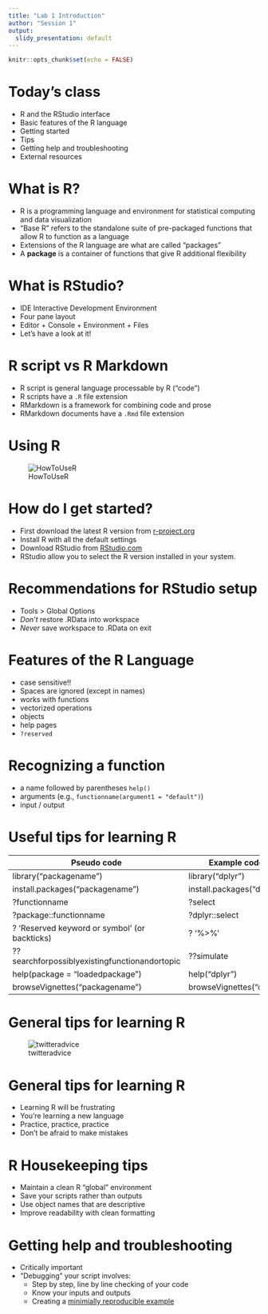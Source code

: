 ```yaml
---
title: "Lab 1 Introduction"
author: "Session 1"
output:
  slidy_presentation: default
---
```


```r
knitr::opts_chunk$set(echo = FALSE)
```

# Today's class

* R and the RStudio interface
* Basic features of the R language
* Getting started
* Tips
* Getting help and troubleshooting
* External resources

# What is R?

* R is a programming language and environment for statistical computing and
data visualization
* "Base R" refers to the standalone suite of pre-packaged functions that allow
R to function as a language
* Extensions of the R language are what are called "packages"
* A **package** is a container of functions that give R additional flexibility

# What is RStudio?

* IDE Interactive Development Environment
* Four pane layout
* Editor + Console + Environment + Files
* Let's have a look at it!

# R script vs R Markdown

* R script is general language processable by R ("code")
* R scripts have a `.R` file extension
* RMarkdown is a framework for combining code and prose
* RMarkdown documents have a `.Rmd` file extension

# Using R

![HowToUseR](https://github.com/CUNYSPHCode/IntroR/raw/master/Lectures/catprogram.jpeg)

# How do I get started?

* First download the latest R version from [r-project.org](https://cloud.r-project.org/)
* Install R with all the default settings
* Download RStudio from [RStudio.com](https://www.rstudio.com/products/rstudio/download/)
* RStudio allow you to select the R version installed in your system.

# Recommendations for RStudio setup

* Tools > Global Options
* _Don't_ restore .RData into workspace
* _Never_ save workspace to .RData on exit

# Features of the R Language

* case sensitive!!
* Spaces are ignored (except in names)
* works with functions
* vectorized operations
* objects
* help pages
* `?reserved`

# Recognizing a function

* a name followed by parentheses `help()`
* arguments (e.g., `functionname(argument1 = "default")`)
* input / output

# Useful tips for learning R

Pseudo code                                   | Example code
--------------------------------------------  | -------------------
library("packagename")                        | library("dplyr")
install.packages("packagename")               | install.packages("dplyr")
?functionname                                 | ?select
?package::functionname                        | ?dplyr::select
? 'Reserved keyword or symbol' (or backticks) | ? '%>%'
??searchforpossiblyexistingfunctionandortopic | ??simulate
help(package = "loadedpackage")               | help("dplyr")
browseVignettes("packagename")                | browseVignettes("dplyr")

# General tips for learning R

![twitteradvice](https://github.com/CUNYSPHCode/IntroR/raw/master/Lectures/radvicetwitter.png)

# General tips for learning R

* Learning R will be frustrating
* You're learning a new language
* Practice, practice, practice
* Don't be afraid to make mistakes

# R Housekeeping tips

* Maintain a clean R "global" environment
* Save your scripts rather than outputs
* Use object names that are descriptive
* Improve readability with clean formatting

# Getting help and troubleshooting

* Critically important
* "Debugging" your script involves:
  * Step by step, line by line checking of your code
  * Know your inputs and outputs
  * Creating a [minimially reproducible example](https://stackoverflow.com/a/5963610/6558242)

